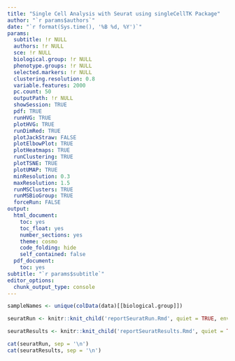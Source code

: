 ```yaml
---
title: "Single Cell Analysis with Seurat using singleCellTK Package"
author: "`r params$authors`"
date: "`r format(Sys.time(), '%B %d, %Y')`"
params:
  subtitle: !r NULL
  authors: !r NULL
  sce: !r NULL
  biological.group: !r NULL
  phenotype.groups: !r NULL
  selected.markers: !r NULL
  clustering.resolution: 0.8
  variable.features: 2000
  pc.count: 50
  outputPath: !r NULL
  showSession: TRUE
  pdf: TRUE
  runHVG: TRUE
  plotHVG: TRUE
  runDimRed: TRUE
  plotJackStraw: FALSE
  plotElbowPlot: TRUE
  plotHeatmaps: TRUE
  runClustering: TRUE
  plotTSNE: TRUE
  plotUMAP: TRUE
  minResolution: 0.3
  maxResolution: 1.5 
  runMSClusters: TRUE
  runMSBioGroup: TRUE
  forceRun: FALSE
output:
  html_document:
    toc: yes
    toc_float: yes
    number_sections: yes
    theme: cosmo
    code_folding: hide
    self_contained: false
  pdf_document:
    toc: yes
subtitle: "`r params$subtitle`"
editor_options:
  chunk_output_type: console
---
```


```r
sampleNames <- unique(colData(data)[[biological.group]])
```

<!-- Seurat Run -->

```r
seuratRun <- knitr::knit_child('reportSeuratRun.Rmd', quiet = TRUE, envir = environment())
```

<!-- Seurat Results -->

```r
seuratResults <- knitr::knit_child('reportSeuratResults.Rmd', quiet = TRUE, envir = environment())
```

<!-- Display -->

```r
cat(seuratRun, sep = '\n')
cat(seuratResults, sep = '\n')
```
